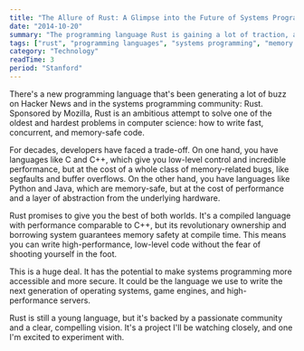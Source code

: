 ```yaml
---
title: "The Allure of Rust: A Glimpse into the Future of Systems Programming"
date: "2014-10-20"
summary: "The programming language Rust is gaining a lot of traction, and for good reason. It promises the performance of C++ with the memory safety of a high-level language. It's an ambitious project that could change the way we write systems-level software."
tags: ["rust", "programming languages", "systems programming", "memory safety", "c++"]
category: "Technology"
readTime: 3
period: "Stanford"
---
```


There's a new programming language that's been generating a lot of buzz on Hacker News and in the systems programming community: Rust. Sponsored by Mozilla, Rust is an ambitious attempt to solve one of the oldest and hardest problems in computer science: how to write fast, concurrent, and memory-safe code.

For decades, developers have faced a trade-off. On one hand, you have languages like C and C++, which give you low-level control and incredible performance, but at the cost of a whole class of memory-related bugs, like segfaults and buffer overflows. On the other hand, you have languages like Python and Java, which are memory-safe, but at the cost of performance and a layer of abstraction from the underlying hardware.

Rust promises to give you the best of both worlds. It's a compiled language with performance comparable to C++, but its revolutionary ownership and borrowing system guarantees memory safety at compile time. This means you can write high-performance, low-level code without the fear of shooting yourself in the foot.

This is a huge deal. It has the potential to make systems programming more accessible and more secure. It could be the language we use to write the next generation of operating systems, game engines, and high-performance servers.

Rust is still a young language, but it's backed by a passionate community and a clear, compelling vision. It's a project I'll be watching closely, and one I'm excited to experiment with.
